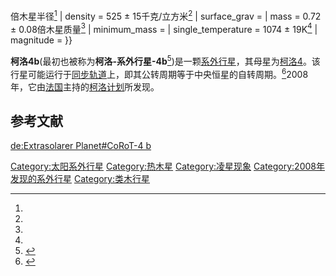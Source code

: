 {{Infobox Planet
| bgcolour = #A0B0FF
| image =
| caption =
| name = 柯洛4b
| parent star = yes
| star = 柯洛4
| planet = 
| constell = 
| distance =
| RA = {{RA|06|48|46.70}}<ref name="aigrain08" />
| DEC = {{DEC|-00|40|21.97}}<ref name="aigrain08" />
| class = F0V<ref>{{cite web|url=http://exoplanet.eu/star.php?st=CoRoT-4|title=Notes for star CoRoT-4|work=The Extrasolar Planets Encyclopaedia|author=Schneider, J.|accessdate=2009-03-19|archive-date=2012-03-25|archive-url=https://www.webcitation.org/66Qm1GXQC?url=http://exoplanet.eu/star.php?st=CoRoT-4|dead-url=no}}</ref>
| discovery = yes
| discovery_ref = 
| discoverer = 柯洛计划
| discovered = 2008年
| discovery_method = 凌星观测法
| semimajor = 0.090 ± 0.001<ref name="moutou08">{{cite journal|url=http://cdsads.u-strasbg.fr/cgi-bin/nph-bib_query?2008A%26A...488L..47M&db_key=AST&nosetcookie=1|author=Moutou, C. ''et al.''|title=Transiting exoplanets from the CoRoT space mission. V. CoRoT-Exo-4b: stellar and planetary parameters|journal=[[Astronomy_and_Astrophysics|Astronomy and Astrophysics]]|volume=488|issue=2|pages=L47–L50|doi=10.1051/0004-6361:200810273|year=2008}}</ref>
| semiminor = 
| orbital_circ = 
| eccentricity = 0.0 ± 0.1<ref name="moutou08" />
| period = 9.20205 ± 0.00037地球日<ref name="moutou08" />
| inclination = 
| long_periastron = 
| time_periastron = 
| semi-amp = 63 ± 6m/s<ref name="moutou08" />
| physical_characteristics = yes
| mean_radius = 1.17{{±|0.06|0.05}}倍木星半径<ref name="moutou08" />
| density = 525 ± 15千克/立方米<ref name="moutou08" />
| surface_grav = 
| mass = 0.72 ± 0.08倍木星质量<ref name="moutou08" />
| minimum_mass =
| single_temperature = 1074 ± 19K<ref name="moutou08" />
| magnitude =
}}

'''柯洛4b'''(最初也被称为'''柯洛-系外行星-4b'''<ref>{{cite mailing list|url=http://listes.obs.ujf-grenoble.fr/wws/arc/exoplanets/2009-03/msg00003.html|title=Change in CoRoT planets names|author=Schneider, J.|date=2009-03-10|accessdate=2009-03-19|mailinglist=Exoplanets|deadurl=yes|archiveurl=https://archive.is/20100118162658/http://listes.obs.ujf-grenoble.fr/wws/arc/exoplanets/2009-03/msg00003.html|archivedate=2010-01-18}}</ref>)是一颗[[系外行星|系外行星]]，其母星为[[柯洛4|柯洛4]]。该行星可能运行于[[同步轨道|同步轨道]]上，即其公转周期等于中央恒星的自转周期。<ref name="aigrain08">{{cite journal|journal=[[Astronomy_and_Astrophysics|Astronomy and Astrophysics]]|volume=488|pages=L43–L46|issue=2|year=2008|doi=10.1051/0004-6361:200810246|title=Transiting exoplanets from the CoRoT space mission IV. CoRoT-Exo-4b: a transiting planet in a 9.2 day synchronous orbit|author= S. Aigrain ''et al.''|url=http://cdsads.u-strasbg.fr/cgi-bin/nph-bib_query?2008A%26A...488L..43A&db_key=AST&nosetcookie=1}}</ref>2008年，它由[[法国|法国]]主持的[[对流旋转和行星横越任务|柯洛计划]]所发现。

== 参考文献 ==
{{Reflist|2}}
{{Sky|06|48|46.70|-|00|40|21.97|1}}
{{天文小作品}}

[[Category:太阳系外行星|Category:太阳系外行星]]
[[Category:热木星|Category:热木星]]
[[Category:凌星现象|Category:凌星现象]]
[[Category:2008年发现的系外行星|Category:2008年发现的系外行星]]
[[Category:类木行星|Category:类木行星]]

[[de:Extrasolarer_Planet#CoRoT-4_b|de:Extrasolarer Planet#CoRoT-4 b]]